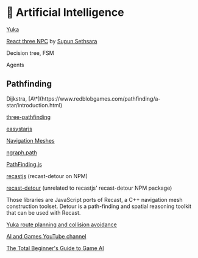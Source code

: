 
# 🤖 Artificial Intelligence

<Todo>

<YouTube id="G5A0-_4dFLg" />

[Yuka](https://github.com/Mugen87/yuka)

[React three NPC](https://github.com/ssethsara/react-three-npc) by [Supun Sethsara](https://x.com/Sethsara)

Decision tree, FSM

Agents

</Todo>

## Pathfinding

<Todo>
Dijkstra, [A\*](https://www.redblobgames.com/pathfinding/a-star/introduction.html)

[three-pathfinding](https://github.com/donmccurdy/three-pathfinding)

[easystarjs](https://github.com/prettymuchbryce/easystarjs)

[Navigation Meshes](https://github.com/donmccurdy/three-pathfinding)

[ngraph.path](https://github.com/anvaka/ngraph.path)

[PathFinding.js](https://github.com/qiao/PathFinding.js)

[recastjs](https://github.com/BabylonJS/Extensions/tree/master/recastjs) (recast-detour on NPM)

[recast-detour](https://github.com/crowdedjs/recast-detour) (unrelated to recastjs' recast-detour NPM package)

Those libraries are JavaScript ports of Recast, a C++ navigation mesh construction toolset. Detour is a path-finding and spatial reasoning toolkit that can be used with Recast.

[Yuka route planning and collision avoidance](https://x.com/WillMaddicott/status/1593346452574670849)

[AI and Games YouTube channel](https://www.youtube.com/@AIandGames)

[The Total Beginner's Guide to Game AI](https://www.gamedev.net/articles/programming/artificial-intelligence/the-totalbeginners-guide-to-game-ai-r4942/)

</Todo>
